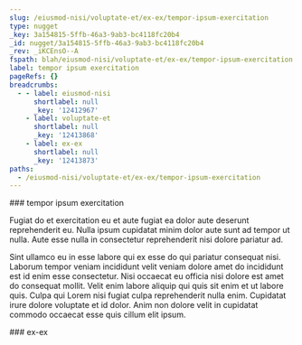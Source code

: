 ```yaml
---
slug: /eiusmod-nisi/voluptate-et/ex-ex/tempor-ipsum-exercitation
type: nugget
_key: 3a154815-5ffb-46a3-9ab3-bc4118fc20b4
_id: nugget/3a154815-5ffb-46a3-9ab3-bc4118fc20b4
_rev: _iKCEnsO--A
fspath: blah/eiusmod-nisi/voluptate-et/ex-ex/tempor-ipsum-exercitation.md
label: tempor ipsum exercitation
pageRefs: {}
breadcrumbs:
  - - label: eiusmod-nisi
      shortlabel: null
      _key: '12412967'
    - label: voluptate-et
      shortlabel: null
      _key: '12413868'
    - label: ex-ex
      shortlabel: null
      _key: '12413873'
paths:
  - /eiusmod-nisi/voluptate-et/ex-ex/tempor-ipsum-exercitation
---
```


<NuggetArea>
<Nugget slug="/eiusmod-nisi/voluptate-et/ex-ex/tempor-ipsum-exercitation" type="nugget" _key="3a154815-5ffb-46a3-9ab3-bc4118fc20b4" _id="nugget/3a154815-5ffb-46a3-9ab3-bc4118fc20b4" _rev="_iKCEnsO--A" fspath="blah/eiusmod-nisi/voluptate-et/ex-ex/tempor-ipsum-exercitation.md" label="tempor ipsum exercitation" paths="/eiusmod-nisi/voluptate-et/ex-ex/tempor-ipsum-exercitation">
<NuggetBody>
### tempor ipsum exercitation

Fugiat do et exercitation eu et aute fugiat ea dolor aute deserunt reprehenderit eu. Nulla ipsum cupidatat minim dolor aute sunt ad tempor ut nulla. Aute esse nulla in consectetur reprehenderit nisi dolore pariatur ad.

Sint ullamco eu in esse labore qui ex esse do qui pariatur consequat nisi. Laborum tempor veniam incididunt velit veniam dolore amet do incididunt est id enim esse consectetur. Nisi occaecat eu officia nisi dolore est amet do consequat mollit. Velit enim labore aliquip qui quis sit enim et ut labore quis. Culpa qui Lorem nisi fugiat culpa reprehenderit nulla enim. Cupidatat irure dolore voluptate et id dolor. Anim non dolore velit in cupidatat commodo occaecat esse quis cillum elit ipsum.

</NuggetBody>
<Breadcrumbs>
<Crumbs>
<Crumb _key="12412967" label="eiusmod-nisi" /><Crumb _key="12413868" label="voluptate-et" /><Crumb _key="12413873" label="ex-ex" />
</Crumbs>
</Breadcrumbs>
</Nugget>

<NuggetsInbound>
</NuggetsInbound>
<NuggetsOutbound>
</NuggetsOutbound>
</NuggetArea>
<PassagesInbound>
<Passage direction="inbound" type="passage" _key="12413873" _id="passage/12413873" _rev="_iKCEnsK--C" label="ex-ex" passage="ex-ex" fspath="blah/eiusmod-nisi/voluptate-et/ex-ex" paths="/eiusmod-nisi/voluptate-et/ex-ex" slug="/eiusmod-nisi/voluptate-et/ex-ex">
<NuggetBody>
### ex-ex

</NuggetBody>
<Breadcrumbs>
<Crumbs>
<Crumb _key="12412967" label="eiusmod-nisi" /><Crumb _key="12413868" label="voluptate-et" />
</Crumbs>
</Breadcrumbs>
</Passage>

</PassagesInbound>
<PassagesOutbound>
</PassagesOutbound>
